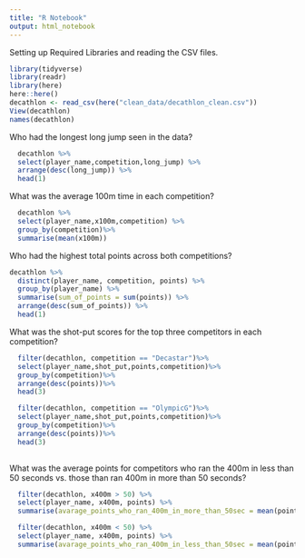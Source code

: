 ```yaml
---
title: "R Notebook"
output: html_notebook
---
```


Setting up Required Libraries and reading the CSV files.
```r
library(tidyverse)
library(readr)
library(here)
here::here()
decathlon <- read_csv(here("clean_data/decathlon_clean.csv"))
View(decathlon)
names(decathlon)
```

Who had the longest long jump seen in the data?
```r
  decathlon %>%
  select(player_name,competition,long_jump) %>%
  arrange(desc(long_jump)) %>%
  head(1)
```

What was the average 100m time in each competition?
```r
  decathlon %>%
  select(player_name,x100m,competition) %>%
  group_by(competition)%>%
  summarise(mean(x100m))
```

Who had the highest total points across both competitions?
```r
decathlon %>%
  distinct(player_name, competition, points) %>%
  group_by(player_name) %>%
  summarise(sum_of_points = sum(points)) %>%
  arrange(desc(sum_of_points)) %>%
  head(1)
```

What was the shot-put scores for the top three competitors in each competition?
```r

  filter(decathlon, competition == "Decastar")%>%
  select(player_name,shot_put,points,competition)%>%
  group_by(competition)%>%
  arrange(desc(points))%>%
  head(3)

  filter(decathlon, competition == "OlympicG")%>%
  select(player_name,shot_put,points,competition)%>%
  group_by(competition)%>%
  arrange(desc(points))%>%
  head(3)
  
```

What was the average points for competitors who ran the 400m in less than 50 seconds vs. those than ran 400m in more than 50 seconds?
```r
  filter(decathlon, x400m > 50) %>%
  select(player_name, x400m, points) %>%
  summarise(avarage_points_who_ran_400m_in_more_than_50sec = mean(points))

  filter(decathlon, x400m < 50) %>%
  select(player_name, x400m, points) %>%
  summarise(avarage_points_who_ran_400m_in_less_than_50sec = mean(points))
```




